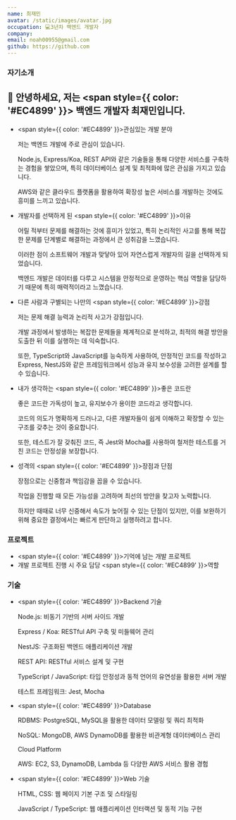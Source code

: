 ```yaml
---
name: 최재민
avatar: /static/images/avatar.jpg
occupation: 💻3년차 백엔드 개발자
company:
email: noah00955@gmail.com
github: https://github.com
---
```


### 자기소개

## 👋 안녕하세요, 저는 <span style={{ color: '#EC4899' }}> 백엔드 개발자 최재민</span>입니다.

- <span style={{ color: '#EC4899' }}>관심</span>있는 개발 분야

    저는 백엔드 개발에 주로 관심이 있습니다. 

    Node.js, Express/Koa, REST API와 같은 기술들을 통해 다양한 서비스를 구축하는 경험을 쌓았으며, 특히 데이터베이스 설계 및 최적화에 많은 관심을 가지고 있습니다. 

    AWS와 같은 클라우드 플랫폼을 활용하여 확장성 높은 서비스를 개발하는 것에도 흥미를 느끼고 있습니다.

- 개발자를 선택하게 된 <span style={{ color: '#EC4899' }}>이유</span>

    어릴 적부터 문제를 해결하는 것에 흥미가 있었고, 특히 논리적인 사고를 통해 복잡한 문제를 단계별로 해결하는 과정에서 큰 성취감을 느꼈습니다. 

    이러한 점이 소프트웨어 개발과 맞닿아 있어 자연스럽게 개발자의 길을 선택하게 되었습니다. 

    백엔드 개발은 데이터를 다루고 시스템을 안정적으로 운영하는 핵심 역할을 담당하기 때문에 특히 매력적이라고 느꼈습니다.

- 다른 사람과 구별되는 나만의 <span style={{ color: '#EC4899' }}>강점</span>

    저는 문제 해결 능력과 논리적 사고가 강점입니다. 

    개발 과정에서 발생하는 복잡한 문제들을 체계적으로 분석하고, 최적의 해결 방안을 도출한 뒤 이를 실행하는 데 익숙합니다. 

    또한, TypeScript와 JavaScript를 능숙하게 사용하여, 안정적인 코드를 작성하고 Express, NestJS와 같은 프레임워크에서 성능과 유지 보수성을 고려한 설계를 할 수 있습니다.

- 내가 생각하는 <span style={{ color: '#EC4899' }}>좋은 코드</span>란

    좋은 코드란 가독성이 높고, 유지보수가 용이한 코드라고 생각합니다. 

    코드의 의도가 명확하게 드러나고, 다른 개발자들이 쉽게 이해하고 확장할 수 있는 구조를 갖추는 것이 중요합니다.

    또한, 테스트가 잘 갖춰진 코드, 즉 Jest와 Mocha를 사용하여 철저한 테스트를 거친 코드는 안정성을 보장합니다.

- 성격의 <span style={{ color: '#EC4899' }}>장점</span>과 단점

    장점으로는 신중함과 책임감을 꼽을 수 있습니다. 

    작업을 진행할 때 모든 가능성을 고려하며 최선의 방안을 찾고자 노력합니다. 

    하지만 때때로 너무 신중해서 속도가 늦어질 수 있는 단점이 있지만, 이를 보완하기 위해 중요한 결정에서는 빠르게 판단하고 실행하려고 합니다.

### 프로젝트

- <span style={{ color: '#EC4899' }}>기억</span>에 남는 개발 프로젝트
- 개발 프로젝트 진행 시 주요 담당 <span style={{ color: '#EC4899' }}>역할</span>

### 기술
- <span style={{ color: '#EC4899' }}>Backend 기술</span>

    Node.js: 비동기 기반의 서버 사이드 개발

    Express / Koa: RESTful API 구축 및 미들웨어 관리

    NestJS: 구조화된 백엔드 애플리케이션 개발

    REST API: RESTful 서비스 설계 및 구현

    TypeScript / JavaScript: 타입 안정성과 동적 언어의 유연성을 활용한 서버 개발

    테스트 프레임워크: Jest, Mocha

- <span style={{ color: '#EC4899' }}>Database</span>

    RDBMS: PostgreSQL, MySQL을 활용한 데이터 모델링 및 쿼리 최적화

    NoSQL: MongoDB, AWS DynamoDB를 활용한 비관계형 데이터베이스 관리

    Cloud Platform

    AWS: EC2, S3, DynamoDB, Lambda 등 다양한 AWS 서비스 활용 경험

- <span style={{ color: '#EC4899' }}>Web 기술</span>

    HTML, CSS: 웹 페이지 기본 구조 및 스타일링

    JavaScript / TypeScript: 웹 애플리케이션 인터랙션 및 동적 기능 구현